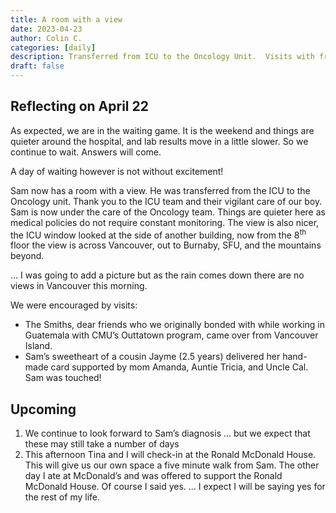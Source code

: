 ```yaml
---
title: A room with a view
date: 2023-04-23
author: Colin C.
categories: [daily]
description: Transferred from ICU to the Oncology Unit.  Visits with friends and family. And waiting ...
draft: false
---
```


## Reflecting on April 22

As expected, we are in the waiting game. It is the weekend and things are quieter around the hospital, and lab results move in a little slower. So we continue to wait. Answers will come.

A day of waiting however is not without excitement!

Sam now has a room with a view. He was transferred from the ICU to the Oncology unit. Thank you to the ICU team and their vigilant care of our boy. Sam is now under the care of the Oncology team. Things are quieter here as medical policies do not require constant monitoring. The view is also nicer, the ICU window looked at the side of another building, now from the 8^th^ floor the view is across Vancouver, out to Burnaby, SFU, and the mountains beyond.

... I was going to add a picture but as the rain comes down there are no views in Vancouver this morning.

We were encouraged by visits:

- The Smiths, dear friends who we originally bonded with while working in Guatemala with CMU's Outtatown program, came over from Vancouver Island.
- Sam's sweetheart of a cousin Jayme (2.5 years) delivered her hand-made card supported by mom Amanda, Auntie Tricia, and Uncle Cal. Sam was touched!

## Upcoming

1.  We continue to look forward to Sam's diagnosis ... but we expect that these may still take a number of days
2.  This afternoon Tina and I will check-in at the Ronald McDonald House. This will give us our own space a five minute walk from Sam. The other day I ate at McDonald's and was offered to support the Ronald McDonald House. Of course I said yes. ... I expect I will be saying yes for the rest of my life.
